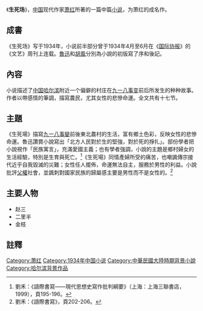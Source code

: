 《'''生死场'''》，[[中国|中国]]现代作家[[萧红|萧红]]所著的一篇中篇[[小说|小说]]，为萧红的成名作。

==成書==
《生死场》写于1934年，小说前半部分曾于1934年4月至6月在《[[国际协报|国际协报]]》的《文艺》周刊上连载。[[魯迅|魯迅]]和[[胡風|胡風]]分別為小說的初版寫了序和後記。
== 內容 ==
小说描述了[[中国|中国]][[哈尔滨|哈尔滨]]附近一个偏僻的村庄在[[九一八事变|九一八事变]]前后所发生的种种故事。作者以帶感情的筆調，描寫農民，尤其女性的悲慘命運。全文共有十七节。

==主題==
《生死場》描寫[[九一八事變|九一八事變]]前後東北農村的生活，富有鄉土色彩，反映女性的悲慘命運。魯迅讚賞小說寫出「北方人民對於生的堅強，對於死的掙扎」。部份學者把小說視作「民族寓言」，充滿愛國主義；也有學者強調，小說的主題是鄉村婦女的生活經驗，特別是生育與死亡。<ref>劉禾：《語際書寫——現代思想史寫作批判綱要》（上海：上海三聯書店，1999），頁195-196。</ref>《生死場》同情產婦所受的痛苦，也嘲諷傳宗接代近乎自我毀滅的災難；女性任人擺佈，命運無法自主，服務於男性的利益。小說批評[[父權|父權]]社會，並諷刺對國家民族的歸屬感主要是男性而不是女性的。<ref>劉禾：《語際書寫》，頁202-206。</ref>

== 主要人物 ==
*赵三
*二里半
*金枝

==註釋==
{{reflist}}

{{wikisource}}
{{DEFAULTSORT:S}}
[[Category:萧红|Category:萧红]]
[[Category:1934年中国小说|Category:1934年中国小说]]
[[Category:中華民國大陸時期背景小說|Category:中華民國大陸時期背景小說]]
[[Category:哈尔滨背景作品|Category:哈尔滨背景作品]]